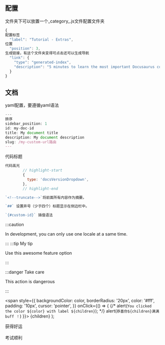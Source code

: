 

## 配置
文件夹下可以放置一个\_category\_.js文件配置文件夹
```js
{
配置标签
  "label": "Tutorial - Extras",
位置
  "position": 3,
生成链接，有这个文件夹变得可点击还可以生成导航
  "link": {
    "type": "generated-index",
    "description": "5 minutes to learn the most important Docusaurus concepts."
  }
}
```

## 文档
yaml配置，要遵循yaml语法
```js
---
排序
sidebar_position: 1
id: my-doc-id
title: My document title
description: My document description
slug: /my-custom-url路由
---
```

代码标题
```js title="docusaurus.config.js"
代码高光
        // highlight-start
        {
          type: 'docsVersionDropdown',
        },
        // highlight-end
```


```js
`<!--truncate-->`将前面所有内容作为摘要。

`##` 设置井号（少于四个）标题显示在侧边栏中。

`{#custom-id}` 插值语法
```
:::caution

In development, you can only use one locale at a same time.

:::
:::tip My tip

Use this awesome feature option

:::

:::danger Take care

This action is dangerous

:::



  <span
    style={{
      backgroundColor: color,
      borderRadius: '20px',
      color: '#fff',
      padding: '10px',
      cursor: 'pointer',
    }}
    onClick={() => {
      {/* alert(`You clicked the color ${color} with label ${children}`); */}
      alert(`恭喜你${children}满满buff ！`)
    }}>
    {children}
  </span>
);

<Highlight color = "#25c2a0">获得好运</Highlight><br/><br/>
<Highlight color = "#1877F2">考试顺利</Highlight>
